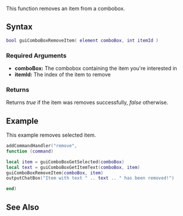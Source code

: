 {{Client function}}

This function removes an item from a combobox.

==Syntax== 
<syntaxhighlight lang="lua">
bool guiComboBoxRemoveItem( element comboBox, int itemId )
</syntaxhighlight> 

===Required Arguments=== 
*'''comboBox:''' The combobox containing the item you're interested in
*'''itemId:''' The index of the item to remove

===Returns===
Returns ''true'' if the item was removes successfully, ''false'' otherwise.

==Example== 
This example removes selected item.
<syntaxhighlight lang="lua">
addCommandHandler("remove",
function (command)

local item = guiComboBoxGetSelected(comboBox)
local text = guiComboBoxGetItemText(comboBox, item)
guiComboBoxRemoveItem(comboBox, item)
outputChatBox("Item with text " .. text .. " has been removed!")

end)

</syntaxhighlight>

==See Also==
{{GUI functions}}